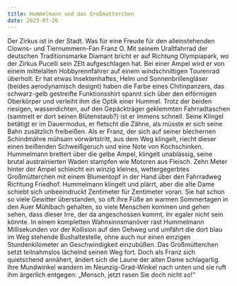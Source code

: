 ```yaml
---
title: Hummelmann und das Großmütterchen
date: 2023-07-26
---
```

Der Zirkus ist in der Stadt. Was für eine Freude für den alleinstehenden Clowns- und Tiernummern-Fan Franz O. Mit seinem Uraltfahrrad der deutschen Traditionsmarke Diamant bricht er auf Richtung Olympiapark, wo der Zirkus Pucelli sein ZElt aufgeschlagen hat. Bei einer Ampel wird er von einem mittelalten Hobbyrennfahrer auf einem windschnittigen Tourenrad überholt. Er hat etwas Insektenhaftes, Helm und Sonnenbrillengläser (beides aerodynamisch designt) haben die Farbe eines Chitinpanzers, das schwarz-gelb gestreifte Funktionsshirt spannt sich über den eiförmigen Oberkörper und verleiht ihm die Optik einer Hummel. Trotz der beiden riesigen, wasserdichten, auf den Gepäckträger geklemmten Fahrradtaschen (sammelt er dort seinen Blütenstaub?) ist er immens schnell. Seine Klingel betätigt er im Dauermodus, er fletscht die Zähne, als müsste er sich seine Bahn zusätzlich freibeißen. Als er Franz, der sich auf seiner blechernen Schindmähre mühsam vorwärtstritt, aus dem Weg klingelt, riecht dieser einen beißenden Schweißgeruch und eine Note von Kochschinken. Hummelmann brettert über die gelbe Ampel, klingelt unablässig, seine brutal austrainierten Waden stampfen wie Motoren aus Fleisch. Zehn Meter hinter der Ampel schleicht ein winzig kleines, wettergegerbtes Großmütterchen mit einem Blumentopf in der Hand über den Fahrradweg Richtung Friedhof. Hummelmann klingelt und plärrt, aber die alte Dame schiebt sich unbeeindruckt Zentimeter für Zentimeter voran. Sie hat schon so viele Gewitter überstanden, so oft ihre Füße an warmen Sommertagen in den Auer Mühlbach gehalten, so viele Menschen kommen und gehen sehen, dass dieser Irre, der da angeschossen kommt, ihr egaler nicht sein könnte.
In einem kompletten Wahnsinnsmanöver rast Hummelmann Millisekunden vor der Kollision auf den Gehweg und umfährt die dort blau im Weg stehende Bushaltestelle, ohne auch nur einen einzigen Stundenkilometer an Geschwindigkeit einzubüßen. Das Großmütterchen setzt teilnahmslos lächelnd seinen Weg fort. Doch als Franz sich quietschend annähert, ändert sich die Laune der alten Dame schlagartig. Ihre Mundwinkel wandern im Neunzig-Grad-Winkel nach unten und sie ruft ihm ärgerlich entgegen: „Mensch, jetzt rasen Sie doch nicht so!“
